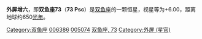 {{Starbox begin
| name = 73 Psc
}}
{{Starbox observe
| epoch = [[J2000.0|J2000.0]]
| constell = [[双鱼座|双鱼座]]
| 星官 = [[:Category:外屏_(星官)|外屏]] （[[奎宿|奎宿]]）
| ra = {{RA| 1| 4| 52.64}}
| dec = {{DEC| +5| 39| 22.56}}
| appmag_v =  6.00
}}
{{Starbox character
| class =  K5III
| b-v =  +1.51
| u-b =  +1.85
| variable = 
}}
{{Starbox astrometry
| radial_v =  -10.29
| prop_mo_ra = 30.85
| prop_mo_dec = -14.56
| parallax = 5.01
| p_error = 0.50
| absmag_v = -0.50
}}
{{Starbox catalog
| names = [[SAO星表|SAO]] 109656 ，[[HD星表|HD]] 6386，[[HR星表|HR]] 307 ，[[依巴谷星表|HIP]] 5074 
}}
{{Starbox reference |Simbad= 73+Psc}}
{{Starbox end}}

'''外屏增六'''，即'''双鱼座73'''（'''73 Psc'''）是[[双鱼座|双鱼座]]的一颗恒星，视星等为+6.00，距离地球约650[[光年|光年]]。

{{stars of Pisces}}
{{星官|外屏|7|15}}
[[Category:双鱼座|Category:双鱼座]]
[[Category:HD和HDE天體|006386]]
[[Category:HIP天體|005074]]
[[Category:佛氏天體|双鱼座, 73]]
[[Category:外屏_(星官)|Category:外屏 (星官)]]